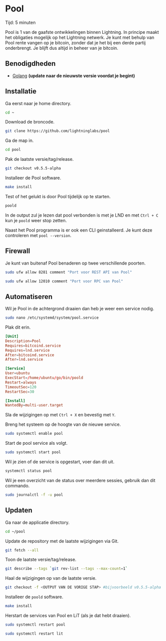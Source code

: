 
# Pool

<Callout emoji="&#x2139;">
	Tijd: 5 minuten
</Callout>

Pool is 1 van de gaafste ontwikkelingen binnen Lightning. In principe maakt het obligaties mogelijk op het Lightning netwerk. Je kunt met behulp van Pool rente vangen op je bitcoin, zonder dat je het bij een derde partij onderbrengt. Je blijft dus altijd in beheer van je bitcoin.

## Benodigdheden

* [Golang](/raspberry-pi/common-dependencies#golang) **\(update naar de nieuwste versie voordat je begint\)**

## Installatie

Ga eerst naar je home directory.

```bash
cd ~
```

Download de broncode.

```bash
git clone https://github.com/lightninglabs/pool
```

Ga de map in.

```bash
cd pool
```

Pak de laatste versie/tag/release.

```bash
git checkout v0.5.5-alpha
```

Installeer de Pool software.

```bash
make install
```

Test of het gelukt is door Pool tijdelijk op te starten.

```bash
poold
```

In de output zul je lezen dat pool verbonden is met je LND en met `Ctrl + C` kun je `poold` weer stop zetten.

Naast het Pool programma is er ook een CLI geinstalleerd. Je kunt deze controleren met `pool --version`.

## Firewall

Je kunt van buitenaf Pool benaderen op twee verschillende poorten.

```bash
sudo ufw allow 8281 comment "Port voor REST API van Pool"

sudo ufw allow 12010 comment "Port voor RPC van Pool"
```

## Automatiseren

Wil je Pool in de achtergrond draaien dan heb je weer een service nodig.

```bash
sudo nano /etc/systemd/system/pool.service
```

Plak dit erin.

```toml
[Unit]
Description=Pool
Requires=bitcoind.service
Requires=lnd.service
After=bitcoind.service
After=lnd.service

[Service]
User=ubuntu
ExecStart=/home/ubuntu/go/bin/poold
Restart=always
TimeoutSec=120
RestartSec=30

[Install]
WantedBy=multi-user.target
```

Sla de wijzigingen op met `Ctrl + X` en bevestig met `Y`.

Breng het systeem op de hoogte van de nieuwe service.

```bash
sudo systemctl enable pool
```

Start de pool service als volgt.

```bash
sudo systemctl start pool
```

Wil je zien of de service is opgestart, voer dan dit uit.

```bash
systemctl status pool
```

Wil je een overzicht van de status over meerdere sessies, gebruik dan dit commando.

```bash
sudo journalctl -f -u pool
```

## Updaten

Ga naar de applicatie directory.

```bash
cd ~/pool
```

Update de repository met de laatste wijzigingen via Git.

```bash
git fetch --all
```

Toon de laatste versie/tag/release.

```bash
git describe --tags `git rev-list --tags --max-count=1`
```

Haal de wijzigingen op van de laatste versie.

```bash
git checkout -f <OUTPUT VAN DE VORIGE STAP> #bijvoorbeeld v0.5.5-alpha
```

Installeer de `poold` software.

```bash
make install
```

Herstart de services van Pool en LiT (als je dat hebt draaien).

```bash
sudo systemctl restart pool

sudo systemctl restart lit
```